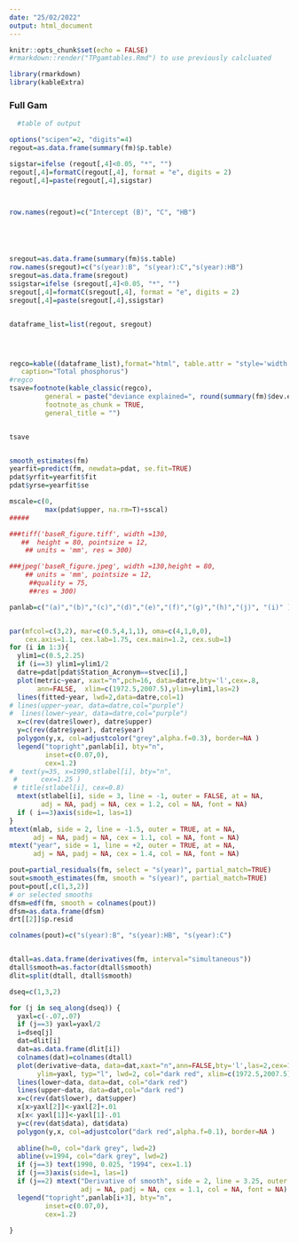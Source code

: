 ```yaml
---
date: "25/02/2022"
output: html_document
---
```


```r
knitr::opts_chunk$set(echo = FALSE)
#rmarkdown::render("TPgamtables.Rmd") to use previously calcluated

library(rmarkdown)
library(kableExtra)
```

### Full Gam
```r
 
  #table of output

options("scipen"=2, "digits"=4)
regout=as.data.frame(summary(fm)$p.table)

sigstar=ifelse (regout[,4]<0.05, "*", "") 
regout[,4]=formatC(regout[,4], format = "e", digits = 2)
regout[,4]=paste(regout[,4],sigstar)



row.names(regout)=c("Intercept (B)", "C", "HB")





sregout=as.data.frame(summary(fm)$s.table)
row.names(sregout)=c("s(year):B", "s(year):C","s(year):HB")
sregout=as.data.frame(sregout)
ssigstar=ifelse (sregout[,4]<0.05, "*", "") 
sregout[,4]=formatC(sregout[,4], format = "e", digits = 2)
sregout[,4]=paste(sregout[,4],ssigstar)


dataframe_list=list(regout, sregout)




regco=kable((dataframe_list),format="html", table.attr = "style='width:80%;'",
   caption="Total phosphorus")
#regco
tsave=footnote(kable_classic(regco),
         general = paste("deviance explained=", round(summary(fm)$dev.expl,2)),
         footnote_as_chunk = TRUE,
         general_title = "")


tsave



```

```r
smooth_estimates(fm)
yearfit=predict(fm, newdata=pdat, se.fit=TRUE)
pdat$yrfit=yearfit$fit
pdat$yrse=yearfit$se

mscale=c(0,
         max(pdat$upper, na.rm=T)+sscal)
#####

###tiff('baseR_figure.tiff', width =130, 
   ##  height = 80, pointsize = 12,
    ## units = 'mm', res = 300)

###jpeg('baseR_figure.jpeg', width =130,height = 80,
    ## units = 'mm', pointsize = 12,
     ##quality = 75,
     ##res = 300)

panlab=c("(a)","(b)","(c)","(d)","(e)","(f)","(g)","(h)","(j)", "(i)" )


par(mfcol=c(3,2), mar=c(0.5,4,1,1), oma=c(4,1,0,0),
    cex.axis=1.1, cex.lab=1.75, cex.main=1.2, cex.sub=1)
for (i in 1:3){
  ylim1=c(0.5,2.25)
  if (i==3) ylim1=ylim1/2
  datre=pdat[pdat$Station_Acronym==stvec[i],]
  plot(metric~year, xaxt="n",pch=16, data=datre,bty='l',cex=.8,
       ann=FALSE,  xlim=c(1972.5,2007.5),ylim=ylim1,las=2)
  lines(fitted~year, lwd=2,data=datre,col=1)
# lines(upper~year, data=datre,col="purple")
#  lines(lower~year, data=datre,col="purple")
  x=c(rev(datre$lower), datre$upper)
  y=c(rev(datre$year), datre$year)
  polygon(y,x, col=adjustcolor("grey",alpha.f=0.3), border=NA )
  legend("topright",panlab[i], bty="n",
         inset=c(0.07,0), 
         cex=1.2)
#  text(y=35, x=1990,stlabel[i], bty="n",
 #      cex=1.25 )
 # title(stlabel[i], cex=0.8)
  mtext(stlabel[i], side = 3, line = -1, outer = FALSE, at = NA,
        adj = NA, padj = NA, cex = 1.2, col = NA, font = NA)
  if ( i==3)axis(side=1, las=1)
}
mtext(mlab, side = 2, line = -1.5, outer = TRUE, at = NA,
      adj = NA, padj = NA, cex = 1.1, col = NA, font = NA)
mtext("year", side = 1, line = +2, outer = TRUE, at = NA,
      adj = NA, padj = NA, cex = 1.4, col = NA, font = NA)

pout=partial_residuals(fm, select = "s(year)", partial_match=TRUE)
sout=smooth_estimates(fm, smooth = "s(year)", partial_match=TRUE)
pout=pout[,c(1,3,2)]
# or selected smooths
dfsm=edf(fm, smooth = colnames(pout))
dfsm=as.data.frame(dfsm)
drt[[2]]$p.resid

colnames(pout)=c("s(year):B", "s(year):HB", "s(year):C")


dtall=as.data.frame(derivatives(fm, interval="simultaneous"))
dtall$smooth=as.factor(dtall$smooth)
dlit=split(dtall, dtall$smooth)

dseq=c(1,3,2)

for (j in seq_along(dseq)) {
  yaxl=c(-.07,.07)
  if (j==3) yaxl=yaxl/2
  i=dseq[j]
  dat=dlit[i]
  dat=as.data.frame(dlit[i])
  colnames(dat)=colnames(dtall)
  plot(derivative~data, data=dat,xaxt="n",ann=FALSE,bty='l',las=2,cex=1.2,
       ylim=yaxl, typ="l", lwd=2, col="dark red", xlim=c(1972.5,2007.5))
  lines(lower~data, data=dat, col="dark red")
  lines(upper~data, data=dat,col="dark red")
  x=c(rev(dat$lower), dat$upper)
  x[x>yaxl[2]]<-yaxl[2]+.01
  x[x< yaxl[1]]<-yaxl[1]-.01
  y=c(rev(dat$data), dat$data)
  polygon(y,x, col=adjustcolor("dark red",alpha.f=0.1), border=NA )
  
  abline(h=0, col="dark grey", lwd=2)
  abline(v=1994, col="dark grey", lwd=2)
  if (j==3) text(1990, 0.025, "1994", cex=1.1)
  if (j==3)axis(side=1, las=1)
  if (j==2) mtext("Derivative of smooth", side = 2, line = 3.25, outer = FALSE, at = NA,
                  adj = NA, padj = NA, cex = 1.1, col = NA, font = NA)
  legend("topright",panlab[i+3], bty="n",
         inset=c(0.07,0), 
         cex=1.2)
  
}
```
